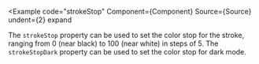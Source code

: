 
<Example
  code="strokeStop"
  Component={Component}
  Source={Source}
  undent={2}
  expand
>
  The `strokeStop` property can be used to set the color stop for the stroke,
  ranging from 0 (near black) to 100 (near white) in steps of 5.  The
  `strokeStopDark` property can be used to set the color stop for dark mode.
</Example>
